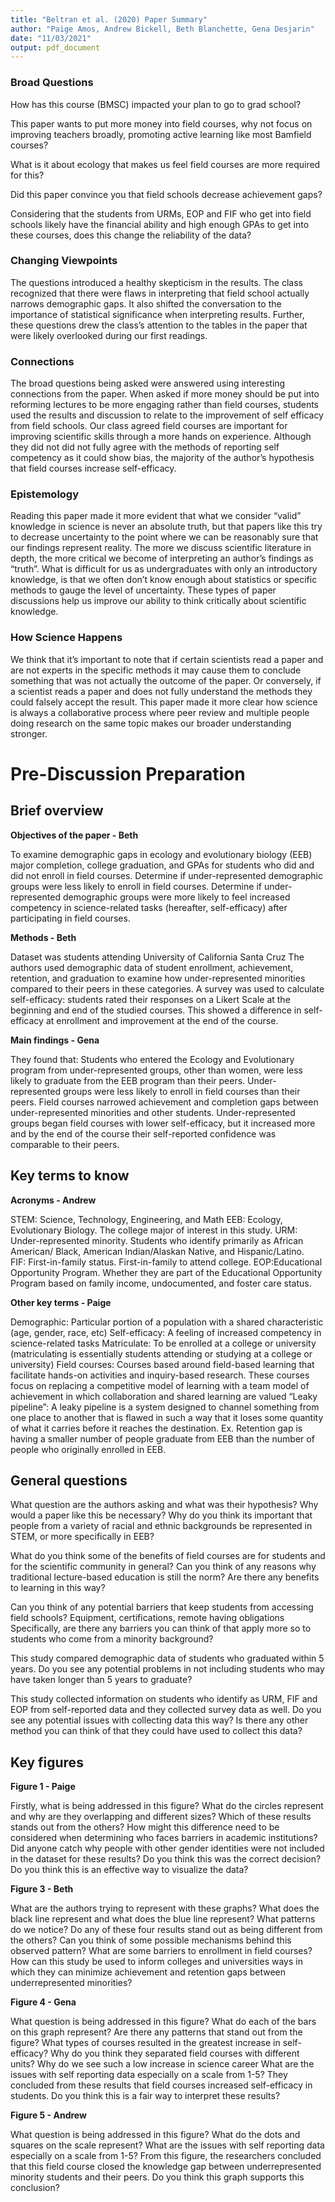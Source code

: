 ```yaml
---
title: "Beltran et al. (2020) Paper Summary"
author: "Paige Amos, Andrew Bickell, Beth Blanchette, Gena Desjarin"
date: "11/03/2021"
output: pdf_document
---
```

\newpage

### **Broad Questions** ###

How has this course (BMSC) impacted your plan to go to grad school?

This paper wants to put more money into field courses, why not focus on improving teachers broadly, promoting active learning like most Bamfield courses?

What is it about ecology that makes us feel field courses are more required for this?

Did this paper convince you that field schools decrease achievement gaps?

Considering that the students from URMs, EOP and FIF who get into field schools likely have the financial ability and high enough GPAs to get into these courses, does this change the reliability of the data?

### **Changing Viewpoints** ###

The questions introduced a healthy skepticism in the results. The class recognized that there were flaws in interpreting that field school actually narrows demographic gaps. It also shifted the conversation to the importance of statistical significance when interpreting results. Further, these questions drew the class’s attention to the tables in the paper that were likely overlooked during our first readings.

### **Connections** ###

The broad questions being asked were answered using interesting connections from the paper. When asked if more money should be put into reforming lectures to be more engaging rather than field courses, students used the results and discussion to relate to the improvement of self efficacy from field schools. Our class agreed field courses are important for improving scientific skills through a more hands on experience. Although they did not did not fully agree with the methods of reporting self competency as it could show bias, the majority of the author’s hypothesis that field courses increase self-efficacy.

### **Epistemology** ###

Reading this paper made it more evident that what we consider “valid” knowledge in science is never an absolute truth, but that papers like this try to decrease uncertainty to the point where we can be reasonably sure that our findings represent reality. The more we discuss scientific literature in depth, the more critical we become of interpreting an author’s findings as “truth”. What is difficult for us as undergraduates with only an introductory knowledge, is that we often don’t know enough about statistics or specific methods to gauge the level of uncertainty. These types of paper discussions help us improve our ability to think critically about scientific knowledge.

### **How Science Happens** ###

We think that it’s important to note that if certain scientists read a paper and are not experts in the specific methods it may cause them to conclude something that was not actually the outcome of the paper. Or conversely, if a scientist reads a paper and does not fully understand the methods they could falsely accept the result. This paper made it more clear how science is always a collaborative process where peer review and multiple people doing research on the same topic makes our broader understanding stronger. 

\newpage

# **Pre-Discussion Preparation** #


## **Brief overview** ##


**Objectives of the paper - Beth**

To examine demographic gaps in ecology and evolutionary biology (EEB) major completion, college graduation, and GPAs for students who did and did not enroll in field courses. 
Determine if under-represented demographic groups were less likely to enroll in field courses. 
Determine if under-represented demographic groups were more likely to feel increased competency in science-related tasks (hereafter, self-efficacy) after participating in field courses.

**Methods - Beth**

Dataset was students attending University of California Santa Cruz
The authors used demographic data of student enrollment, achievement, retention, and graduation to examine how under-represented minorities compared to their peers in these categories.
A survey was used to calculate self-efficacy: students rated their responses on a Likert Scale at the beginning and end of the studied courses. This showed a difference in self-efficacy at enrollment and improvement at the end of the course.

**Main findings - Gena** 

They found that: 
Students who entered the Ecology and Evolutionary program from under-represented groups, other than women, were less likely to graduate from the EEB  program than their peers.
Under-represented groups were less likely to enroll in field courses than their peers.
Field courses narrowed achievement and completion gaps between under-represented minorities and other students. 
Under-represented groups began field courses with lower self-efficacy, but it increased more and by the end of the course their self-reported confidence was comparable to their peers.

## **Key terms to know** ##

**Acronyms - Andrew**  

STEM: Science, Technology, Engineering, and Math
EEB: Ecology, Evolutionary Biology. The college major of interest in this study. 
URM: Under-represented minority. Students who identify primarily as African American/ Black, American Indian/Alaskan Native, and Hispanic/Latino.  
FIF: First-in-family status. First-in-family to attend college. 
EOP:Educational Opportunity Program. Whether they are part of the Educational Opportunity Program based on family income, undocumented, and foster care status. 

**Other key terms - Paige**

Demographic: Particular portion of a population with a shared characteristic (age, gender, race, etc)
Self-efficacy:  A feeling of increased competency in science-related tasks
Matriculate: To be enrolled at a college or university (matriculating is essentially students attending or studying at a college or university) 
Field courses: Courses based around field-based learning that facilitate hands-on activities and inquiry-based research. These courses focus on replacing a competitive model of learning with a team model of achievement in which collaboration and shared learning are valued
“Leaky pipeline”: A leaky pipeline is a system designed to channel something from one place to another that is flawed in such a way that it loses some quantity of what it carries before it reaches the destination. Ex. Retention gap is having a smaller number of people graduate from EEB than the number of people who originally enrolled in EEB.

## **General questions** ##

What question are the authors asking and what was their hypothesis? Why would a paper like this be necessary? Why do you think its important that people from a variety of racial and ethnic backgrounds be represented in STEM, or more specifically in EEB? 

What do you think some of the benefits of field courses are for students and for the scientific community in general? Can you think of any reasons why traditional lecture-based education is still the norm? Are there any benefits to learning in this way?  

Can you think of any potential barriers that keep students from accessing field schools? Equipment, certifications, remote having obligations Specifically, are there any barriers you can think of that apply more so to students who come from a minority background? 

This study compared demographic data of students who graduated within 5 years. Do you see any potential problems in not including students who may have taken longer than 5 years to graduate? 

This study collected information on students who identify as URM, FIF and EOP from self-reported data and they collected survey data as well. Do you see any potential issues with collecting data this way? Is there any other method you can think of that they could have used to collect this data?  


## **Key figures** ##


**Figure 1 - Paige**

Firstly, what is being addressed in this figure? What do the circles represent and why are they  overlapping and different sizes? 
Which of these results stands out from the others? How might this difference need to be considered when determining who faces barriers in academic institutions?
Did anyone catch why people with other gender identities were not included in the dataset for these results? Do you think this was the correct decision? 
Do you think this is an effective way to visualize the data?

**Figure 3 - Beth**

What are the authors trying to represent with these graphs? What does the black line represent and what does the blue line represent? What patterns do we notice? 
Do any of these four results stand out as being different from the others? Can you think of some possible mechanisms behind this observed pattern? What are some barriers to enrollment in field courses?
How can this study be used to inform colleges and universities ways in which they can minimize achievement and retention gaps between underrepresented minorities?

**Figure 4 - Gena**

What question is being addressed in this figure? What do each of the bars on this graph represent? 
Are there any patterns that stand out from the figure? What types of courses resulted in the greatest increase in self-efficacy? 
Why do you think they separated field courses with different units? 
Why do we see such a low increase in science career 
What are the issues with self reporting data especially on a scale from 1-5? They concluded from these results that field courses increased self-efficacy in students. Do you think this is a fair way to interpret these results? 

**Figure 5 - Andrew**

What question is being addressed in this figure? What do the dots and squares on the scale represent? 
What are the issues with self reporting data especially on a scale from 1-5?
From this figure, the researchers concluded that this field course closed the knowledge gap between underrepresented minority students and their peers. Do you think this graph supports this conclusion?  



